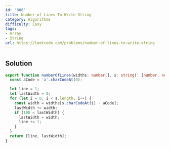 ```yaml
---
id: '806'
title: Number of Lines To Write String
category: Algorithms
difficulty: Easy
tags:
- Array
- String
url: https://leetcode.com/problems/number-of-lines-to-write-string
---
```


## Solution

```typescript filename="solution.ts" copy
export function numberOfLines(widths: number[], s: string): [number, number] {
  const aCode = 'a'.charCodeAt(0);

  let line = 1;
  let lastWidth = 0;
  for (let i = 0; i < s.length; i++) {
    const width = widths[s.charCodeAt(i) - aCode];
    lastWidth += width;
    if (100 < lastWidth) {
      lastWidth = width;
      line += 1;
    }
  }
  return [line, lastWidth];
}
```

